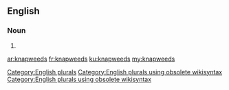 ==English==

===Noun===
{{head|en}}

# {{plural of|knapweed}}

[[Category:English plurals]][[Category:English plurals using obsolete wikisyntax]][[Category:English plurals using obsolete wikisyntax]]

[[ar:knapweeds]]
[[fr:knapweeds]]
[[ku:knapweeds]]
[[my:knapweeds]]